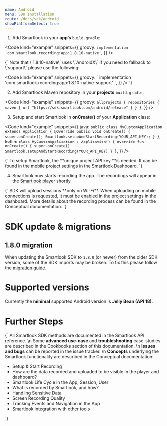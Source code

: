 ```yaml
---
name: Android
menu: SDK Installation
route: /docs/sdk/android
showPlatformSelect: true
---
```


<Title>Android SDK Installation</Title>

1. Add Smartlook in your **app’s** `build.gradle`:

<Code
  kind="example"
  snippets={{
    groovy: `
implementation 'com.smartlook.recording:app:1.8.10-native'
`,
  }}
/>

<TextBlock kind="note">
{`
Note that \`1.8.10-native\` uses \`AndroidX\` if you need to fallback to \`support\` please use the following:

<Code
  kind="example"
  snippets={{
    groovy: \`
implementation 'com.smartlook.recording:app:1.8.10-native-support'
\`,
  }}
/>
`}
</TextBlock>

2. Add Smartlook Maven repository in your **projects** `build.gradle`:

<Code
  kind="example"
  snippets={{
    groovy: `
allprojects {
  repositories {
    maven {
      url "https://sdk.smartlook.com/android/release"
    }
  }
}
`,
  }}
/>

3. Setup and start Smartlook in **onCreate()** of your **Application** class:

<Code
  kind="example"
  snippets={{
      java: `
public class MyCustomApplication extends Application {
    @Override
    public void onCreate() {
        super.onCreate();
        Smartlook.setupAndStartRecording(YOUR_API_KEY);
    }
}
      `,
      kotlin: `
class MyCustomApplication : Application() {
    override fun onCreate() {
        super.onCreate()
        Smartlook.setupAndStartRecording(YOUR_API_KEY)
    }
}
      `,
  }}
/>

<TextBlock kind="important">
{`
To setup Smartlook, the **unique project API key **is needed. It can be found in the mobile project settings in the <Link to="https://app.smartlook.com/settings/projects">Smartlook Dashboard</Link>.
`}
</TextBlock>

4. Smartlook now starts recording the app. The recordings will appear in the [Smartlook player](https://app.smartlook.com/) shortly.

<TextBlock kind="important">
{`
SDK will upload sessions **only on Wi-Fi**. When uploading on mobile connections is requested, it must be enabled in the project settings in the dashboard. More details about the recording process can be found in the <Link to="/docs/sdk/conceptual/when-the-recordings-appear-in-dashboard">Conceptual documentation</Link>.
`}
</TextBlock>

# SDK update & migrations

## 1.8.0 migration
When updating the Smartlook SDK to `1.8.0` (or newer) from the older SDK version, some of the SDK imports may be broken. To fix this please follow the [migration guide](/docs/sdk/cookbooks/android_1_8_0_migration).

# Supported versions
Currently the **minimal** supported Android version is **Jelly Bean (API 18)**.

# Further Steps

<TextBlock>{`
All Smartlook SDK methods are documented in the <Link to="/docs/sdk/api-reference" platform="android">Smartlook API reference</Link>.
\n
Some **advanced use-case** and **troubleshooting** case-studies are described in the Cookbooks section of this documentation.
\n
**Issues and bugs** can be reported in the <Link to="https://github.com/smartlook/smartlook-mobile-issue-tracker">issue tracker</Link>.
\n
**Concepts** underlying the Smartlook functionality are described in the Conceptual documentation:
* <Link to="/docs/sdk/conceptual/setup-and-start-recording" platform="android">Setup & Start Recording</Link>
* <Link to="/docs/sdk/conceptual/when-the-recordings-appear-in-dashboard" platform="android">How are the data recorded and uploaded to be visible in the player and dashboard?</Link>
* <Link to="/docs/sdk/conceptual/life-cycle-session-user" platform="android">Smartlook Life Cycle in the App, Session, User</Link>
* <Link to="/docs/sdk/conceptual/what-and-how-is-recorded" platform="android">What is recorded by Smartlook, and how?</Link>
* <Link to="/docs/sdk/conceptual/handling-sensitive-data" platform="android">Handling Sensitive Data</Link>
* <Link to="/docs/sdk/conceptual/screen-recording-quality" platform="android">Screen Recording Quality</Link>
* Tracking <Link to="/docs/sdk/conceptual/event-tracking" platform="android">Events</Link> and <Link to="/docs/sdk/conceptual/recording-navigation" platform="android">Navigation</Link> in the App
* <Link to="/docs/sdk/conceptual/integrating-with-other-tools" platform="android">Smartlook integration with other tools</Link>
`}</TextBlock>



